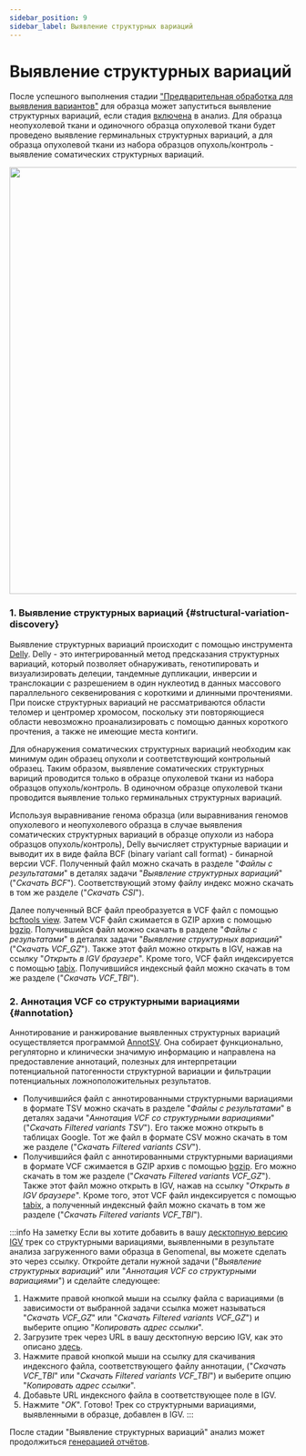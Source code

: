 ```yaml
---
sidebar_position: 9
sidebar_label: Выявление структурных вариаций
---
```


# Выявление структурных вариаций

После успешного выполнения
стадии ["Предварительная обработка для выявления вариантов"](/results/workflow-details/fastq-analysis/variant-discovery-preprocessing)
для образца может запуститься выявление структурных вариаций,
если стадия [включена](/settings/settings/variant-discovery-settings#sv-discovery) в анализ.
Для образца неопухолевой ткани и одиночного образца опухолевой ткани
будет проведено выявление герминальных структурных вариаций, а
для образца опухолевой ткани из набора образцов опухоль/контроль - выявление
соматических структурных вариаций.

<p align="center">
<img src={require('/img/rus/structural_variants.png').default} width="750"/>
</p>

### 1. Выявление структурных вариаций {#structural-variation-discovery}

Выявление структурных вариаций происходит с помощью инструмента [Delly](https://github.com/dellytools/delly).
Delly - это интегрированный метод предсказания структурных вариаций, который позволяет обнаруживать, генотипировать
и визуализировать делеции, тандемные дупликации, инверсии и транслокации с разрешением в один нуклеотид в данных
массового параллельного секвенирования с короткими и длинными прочтениями. При поиске структурных вариаций не
рассматриваются области теломер и центромер хромосом, поскольку эти повторяющиеся области невозможно проанализировать
с помощью данных короткого прочтения, а также не имеющие места контиги.

Для обнаружения соматических структурных вариаций необходим как минимум один образец опухоли и соответствующий
контрольный образец. Таким образом, выявление соматических структурных вариций проводится только в образце
опухолевой ткани из набора образцов опухоль/контроль. В одиночном образце опухолевой ткани проводится выявление
только герминальных структурных вариаций.

Используя выравнивание генома образца (или выравнивания геномов опухолевого и неопухолевого образца в случае
выявления соматических структурных вариаций в образце опухоли из набора образцов опухоль/контроль),
Delly вычисляет структурные вариации и выводит их в виде файла BCF (binary variant call
format) - бинарной версии VCF. Полученный файл можно скачать в разделе "*Файлы с результатами*" в деталях
задачи "*Выявление структурных вариаций*" ("*Скачать BCF*"). Соответствующий этому файлу индекс можно скачать
в том же разделе ("*Скачать CSI*").

Далее полученный BCF файл преобразуется в VCF файл с
помощью [bcftools view](https://samtools.github.io/bcftools/bcftools.html#view).
Затем VCF файл сжимается в GZIP архив с помощью [bgzip](http://www.htslib.org/doc/bgzip.html).
Получившийся файл можно скачать в разделе "*Файлы с результатами*" в деталях
задачи "*Выявление структурных вариаций*" ("*Скачать VCF_GZ*"). Также этот файл можно открыть в IGV, нажав
на ссылку "*Открыть в IGV браузере*".
Кроме того, VCF файл индексируется с помощью [tabix](http://www.htslib.org/doc/tabix.html).
Получившийся индексный файл можно скачать в том же разделе ("*Скачать VCF_TBI*").

### 2. Аннотация VCF со структурными вариациями {#annotation}

Аннотирование и ранжирование выявленных структурных вариаций осуществляется
программой [AnnotSV](https://lbgi.fr/AnnotSV/). Она собирает функционально, регуляторно и клинически значимую
информацию и направлена на предоставление аннотаций, полезных для интерпретации потенциальной патогенности
структурной вариации и фильтрации потенциальных ложноположительных результатов.

- Получившийся файл с аннотированными структурными вариациями в формате TSV можно скачать в
разделе "*Файлы с результатами*" в деталях задачи "*Аннотация VCF со структурными вариациями*"
("*Скачать Filtered variants TSV*"). Его также можно открыть в таблицах Google.
Тот же файл в формате CSV можно скачать в том же разделе ("*Скачать Filtered variants CSV*").
- Получившийся файл с аннотированными структурными вариациями в формате VCF сжимается в GZIP архив
с помощью [bgzip](http://www.htslib.org/doc/bgzip.html). Его можно скачать в том же разделе
("*Скачать Filtered variants VCF_GZ*"). Также этот файл можно открыть в IGV, нажав на ссылку "*Открыть в IGV браузере*".
Кроме того, этот VCF файл индексируется с помощью [tabix](http://www.htslib.org/doc/tabix.html),
а полученный индексный файл можно скачать в том же разделе ("*Скачать Filtered variants VCF_TBI*").

:::info На заметку
Если вы хотите добавить в вашу [десктопную версию IGV](https://igv.org/doc/desktop/) трек со структурными вариациями,
выявленными в результате анализа загруженного вами образца в Genomenal, вы можете сделать это через ссылку.
Откройте детали нужной задачи ("*Выявление структурных вариаций*" или "*Аннотация VCF со структурными вариациями*")
и сделайте следующее:
1. Нажмите правой кнопкой мыши на ссылку файла с вариациями (в зависимости от выбранной задачи
ссылка может называться "*Скачать VCF_GZ*" или "*Скачать Filtered variants VCF_GZ*")
и выберите опцию "*Копировать адрес ссылки*".
2. Загрузите трек через URL в вашу десктопную версию IGV, как это
описано [здесь](https://igv.org/doc/desktop/#UserGuide/loading_data/).
3. Нажмите правой кнопкой мыши на ссылку для скачивания индексного файла, соответствующего файлу аннотации,
("*Скачать VCF_TBI*" или "*Скачать Filtered variants VCF_TBI*") и выберите опцию "*Копировать адрес ссылки*".
4. Добавьте URL индексного файла в соответствующее поле в IGV.
5. Нажмите "*OK*". Готово! Трек со структурными вариациями, выявленными в образце, добавлен в IGV.
:::

После стадии "Выявление структурных вариаций" анализ может
продолжиться [генерацией отчётов](/results/workflow-details/fastq-analysis/report-generation).
